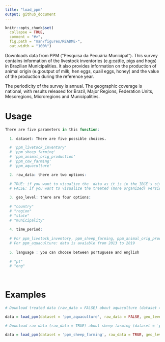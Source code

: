 ```yaml
---
title: "load_ppm"
output: github_document
---
```


```r
knitr::opts_chunk$set(
  collapse = TRUE,
  comment = "#>",
  fig.path = "man/figures/README-",
  out.width = "100%")
```

Downloads data from PPM ("Pesquisa da Pecuária Municipal"). This survey contains information of the livestock inventories (e.g:cattle, pigs and hogs) in Brazilian Municipalities. It also provides information on the production of animal origin (e.g:output of milk, hen eggs, quail eggs, honey) and the value of the production during the reference year. 

The periodicity of the survey is annual. The geographic coverage is national, with results released for Brazil, Major Regions, Federation Units, Mesoregions, Microregions and Municipalities.

# Usage 

```r
There are five parameters in this function:
  
  1. dataset: There are five possible choices. 

  # 'ppm_livetock_inventory'
  # 'ppm_sheep_farming'
  # 'ppm_animal_orig_production' 
  # 'ppm_cow_farming'
  # 'ppm_aquaculture' 

  2. raw_data: there are two options:
  
  # TRUE: if you want to visualize the  data as it is in the IBGE's site.
  # FALSE: if you want to visualize the treated (more organized) version of the data. 

  3. geo_level: there are four options:
  
  # "country"
  # "region"
  # "state"
  # "municipality"
    
  4. time_period:
  
  # For ppm_livetock_inventory, ppm_sheep_farming, ppm_animal_orig_production and ppm_cow_farming: data is avaiable from 1974 to 2019.
  # For ppm_aquaculture: data is avaiable from 2013 to 2019 
  
  5. language : you can choose between portuguese and english
  
  # "pt"
  # "eng"

    
```

# Examples

```r

# Download treated data (raw_data = FALSE) about aquaculture (dataset = 'ppm_aquaculture') by mesoregion (geo_level = "mesoregion") from 2013 to 2015 (time_period = 2013:2015) in english (language = "eng")

data = load_ppm(dataset = 'ppm_aquaculture', raw_data = FALSE, geo_level = "country", time_period = 2013:2015, language = "eng")

# Download raw data (raw_data = TRUE) about sheep farming (dataset = 'ppm_sheep_farming') by state (geo_level = "state") from 1980 to 1995 (time_period = 1980:1995) in portuguese (language = "pt")

data = load_ppm(dataset = 'ppm_sheep_farming', raw_data = TRUE, geo_level = "state", time_period = 1980:1995, language = "pt")
```



